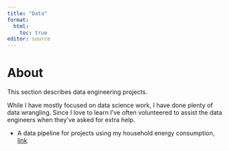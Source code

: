 ```yaml
---
title: "Data"
format:
  html:
    toc: true
editor: source
---
```


# About

This section describes data engineering projects.

While I have mostly focused on data science work, I have done plenty of data wrangling.
Since I love to learn I've often volunteered to assist the data engineers when they've asked for extra help.

- A data pipeline for projects using my household energy consumption, [link](household-energy-pipeline.qmd)